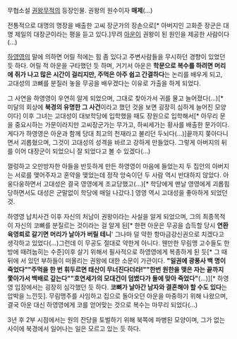 무협소설 [[권왕무적]]의 등장인물. 권왕의 원수이자 '''매제'''(...)

전통적으로 대명의 명장을 배출한 고씨 장군가의 장손으로[* 아버지인 고화준 장군은 대명 제일의 대장군이라는 평을 듣고 있다.]무려 [[아운]]이 권왕이 된 원인을 제공한 사람이다(...)

[[하영영]]의 말에 의하면 어릴 적에는 힘 좀 있다고 주변사람들을 무시하던 경향이 있었던 듯 하다. 어릴 적 아운을 구타했던 듯 하며, 거기서 아운은 '''학문으로 복수를 하려면 머리에 쥐가 나고 많은 시간이 걸리지만, 주먹은 아주 쉽고 간결하다'''는 논리를 배우게 되고, 고대성의 코뼈를 분질러 놓을 무공을 배우겠다는 이유로 가출을 하게 되었다.

그 사연을 하영영이 우연히 알게 되었으며, 그대로 찾아가서 귀를 물고 늘어졌다(...)[* 미달의 회상에 '''북경의 유명한 그 사건'''이라고 했던 것을 보면 굉장히 심하게 늘어진 모양이다] 이후 그녀는 고대성이 대보학당에 입학했을 때도 장원으로 입학해서[* 아무리 문을 중요시하는 가문이라지만 고씨장군가는 무가고, 하씨세가는 황사를 배출한 문가이다. 게다가 하영영은 아운과 함께 당대 최고의 천재라고 불리던 두뇌다(...)]끝까지 쫒아다니면서 괴롭혔으며, 그것이 고대성의 성격을 바르고 강하게 만들었다. 그렇게 아버지의 뒤를 이어 대장군이 되었으니 잘 되었다고 볼 수 있겠다(...)

껄렁하고 오만방자한 아들을 반듯하게 만든 하영영이 마음에 들었는지 두 집안의 아버지는 서로를 맺어주자고 혼약을 맺었는데 정작 앙숙이던 두 사람 역시 반대하지 않았다. 아웅다웅하면서 고대성은 결국 영영에게 조교당했고(...)[* 학당에게 맨날 영영에게 괴롭힘 당하면서도 대성은 군말없이 학당에 매일 나갔다.] 영영 역시 고대성을 좋아하게 되었던것.

하영영 납치사건 이후 자신의 처남이 권왕이라는 사실을 알게 되었으며, 그의 최종목적이 자신의 코뼈를 분질르는 것이라는 걸 알게 된[* 한편 아운은 무공을 습득할 당시 '''연환육영뢰로 갈기면 머리가 날아가 버릴 테니'''' 그나마 덜 약한 항마금강신권으로 치겠다고 생각하고 있었다(...)그런데 이 무공도 절대로 약한게 아니다. 웬만한 무림맹 고수들도 한방에 때려눕히는 수준]이후 살기 위해서 필사적으로 하영영에게 복종하게 된 듯[* 그 때 뒤에 서 있던 부하들이 떠올리는 권왕에 대한 소문이 가관이다. '''"일권에 광풍사 백 명이 죽었다""주먹을 한 번 휘두르면 태산이 무너진다더라!""한번 원한을 맺은 자는 끝까지 쫓아가서 백배로 갚는다""호연세가의 모대건이 덤볐다가 돌에 맞아 죽었다"'''(...)][* 하영영 입장에서는 굉장히 심각했던 듯 하다. '''코뼈가 날아간 남자와 결혼해야 할 수도 있다'''는 압박을 느낀듯]. 무림맹주를 사임하고 집으로 돌아오던 아운을 마중하기 위해 나왔으며, 결국 아운 대신 하영영에게 코를 얻어맞는 것으로 복수는 마무리 되었다(...)

3년 후 2부 시점에서는 원의 잔당을 토벌하기 위해 북쪽에 파병된 모양이며, 그가 없는 사이에 북경에서 일어나는 일은 모르고 있는 듯 하다.
